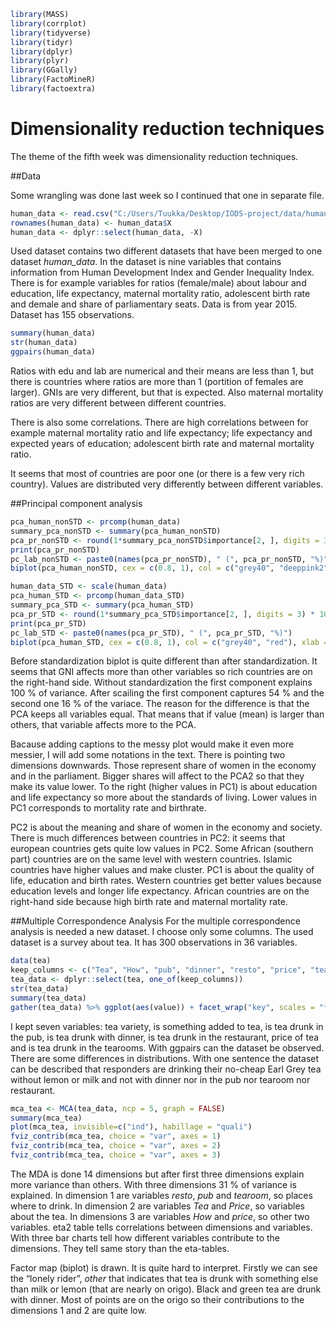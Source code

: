 ```r
library(MASS)
library(corrplot)
library(tidyverse)
library(tidyr)
library(dplyr)
library(plyr)
library(GGally)
library(FactoMineR)
library(factoextra)
```

# Dimensionality reduction techniques

The theme of the fifth week was dimensionality reduction techniques.

##Data 

Some wrangling was done last week so I continued that one in separate file. 

```r
human_data <- read.csv("C:/Users/Tuukka/Desktop/IODS-project/data/humandata.csv")
rownames(human_data) <- human_data$X
human_data <- dplyr::select(human_data, -X)
```

Used dataset contains two different datasets that have been merged to one dataset _human\_data_. In the dataset is nine variables that contains information from Human Development Index and Gender Inequality Index. There is for example variables for ratios (female/male) about labour and education, life expectancy, maternal mortality ratio, adolescent birth rate and demale and share of parliamentary seats. Data is from year 2015. Dataset has 155 observations. 

```r
summary(human_data)
str(human_data)
ggpairs(human_data)
```
Ratios with edu and lab are numerical and their means are less than 1, but there is countries where ratios are more than 1 (portition of females are larger). GNIs are very different, but that is expected. Also maternal mortality ratios are very different between different countries. 

There is also some correlations. There are high correlations between for example maternal mortality ratio and life expectancy; life expectancy and expected years of education; adolescent birth rate and maternal mortality ratio.

It seems that most of countries are poor one (or there is a few very rich country). Values are distributed very differently between different variables. 

##Principal component analysis

```r
pca_human_nonSTD <- prcomp(human_data)
summary_pca_nonSTD <- summary(pca_human_nonSTD)
pca_pr_nonSTD <- round(1*summary_pca_nonSTD$importance[2, ], digits = 3) * 100
print(pca_pr_nonSTD)
pc_lab_nonSTD <- paste0(names(pca_pr_nonSTD), " (", pca_pr_nonSTD, "%)")
biplot(pca_human_nonSTD, cex = c(0.8, 1), col = c("grey40", "deeppink2"), xlab = pc_lab_nonSTD[1], ylab = pc_lab_nonSTD[2])
```

```r
human_data_STD <- scale(human_data)
pca_human_STD <- prcomp(human_data_STD)
summary_pca_STD <- summary(pca_human_STD)
pca_pr_STD <- round(1*summary_pca_STD$importance[2, ], digits = 3) * 100
print(pca_pr_STD)
pc_lab_STD <- paste0(names(pca_pr_STD), " (", pca_pr_STD, "%)")
biplot(pca_human_STD, cex = c(0.8, 1), col = c("grey40", "red"), xlab = pc_lab_STD[1], ylab = pc_lab_STD[2])
```

Before standardization biplot is quite different than after standardization. It seems that GNI affects more than other variables so rich countries are on the right-hand side. Without standardization the first component explains 100 % of variance. After scailing the first component captures 54 % and the second one 16 % of the variace. The reason for the difference is that the PCA keeps all variables equal. That means that if value (mean) is larger than others, that variable affects more to the PCA. 

Bacause adding captions to the messy plot would make it even more messier, I will add some notations in the text. There is pointing two dimensions downwards. Those represent share of women in the economy and in the parliament. Bigger shares will affect to the PCA2 so that they make its value lower. To the right (higher values in PC1) is about education and life expectancy so more about the standards of living. Lower values in PC1 corresponds to mortality rate and birthrate.

PC2 is about the meaning and share of women in the economy and society. There is much differences between countries in PC2: it seems that european countries gets quite low values in PC2. Some African (southern part) countries are on the same level with western countries. Islamic countries have higher values and make cluster. PC1 is about the quality of life, education and birth rates. Western countries get better values because education levels and longer life expectancy. African countries are on the right-hand side because high birth rate and maternal mortality rate. 

##Multiple Correspondence Analysis
For the multiple correspondence analysis is needed a new dataset. I choose only some columns. The used dataset is a survey about tea. It has 300 observations in 36 variables. 

```r
data(tea)
keep_columns <- c("Tea", "How", "pub", "dinner", "resto", "price", "tearoom")
tea_data <- dplyr::select(tea, one_of(keep_columns))
str(tea_data)
summary(tea_data)
gather(tea_data) %>% ggplot(aes(value)) + facet_wrap("key", scales = "free") + geom_bar() + theme(axis.text.x = element_text(angle = 45, hjust = 1, size = 8))
```

I kept seven variables: tea variety, is something added to tea, is tea drunk in the pub, is tea drunk with dinner, is tea drunk in the restaurant, price of tea and is tea drunk in the tearooms. With ggpairs can the dataset be observed. There are some differences in distributions. With one sentence the dataset can be described that responders are drinking their no-cheap Earl Grey tea without lemon or milk and not with dinner nor in the pub nor tearoom nor restaurant. 

```r
mca_tea <- MCA(tea_data, ncp = 5, graph = FALSE)
summary(mca_tea)
plot(mca_tea, invisible=c("ind"), habillage = "quali")
fviz_contrib(mca_tea, choice = "var", axes = 1)
fviz_contrib(mca_tea, choice = "var", axes = 2)
fviz_contrib(mca_tea, choice = "var", axes = 3)
```

The MDA is done 14 dimensions but after first three dimensions explain more variance than others. With three dimensions 31 % of variance is explained. In dimension 1 are variables _resto_, _pub_ and _tearoom_, so places where to drink. In dimension 2 are variables _Tea_ and _Price_, so variables about the tea. In dimensions 3 are variables _How_ and _price_, so other two variables. eta2 table tells correlations between dimensions and variables. With three bar charts tell how different variables contribute to the dimensions. They tell same story than the eta-tables.

Factor map (biplot) is drawn. It is quite hard to interpret. Firstly we can see the "lonely rider", _other_ that indicates that tea is drunk with something else than milk or lemon (that are nearly on origo). Black and green tea are drunk with dinner. Most of points are on the origo so their contributions to the dimensions 1 and 2 are quite low. 